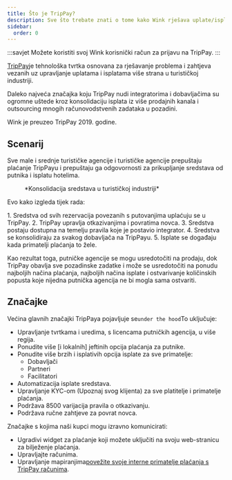 ```yaml
---
title: Što je TripPay?
description: Sve što trebate znati o tome kako Wink rješava uplate/isplate.
sidebar:
  order: 0
---
```


:::savjet
Možete koristiti svoj Wink korisnički račun za prijavu na TripPay.
:::

[TripPay](https://pay.wink.travel)je tehnološka tvrtka osnovana za rješavanje problema i zahtjeva vezanih uz upravljanje uplatama i isplatama više strana u turističkoj industriji.

Daleko najveća značajka koju TripPay nudi integratorima i dobavljačima su ogromne uštede kroz konsolidaciju isplata iz više prodajnih kanala i outsourcing mnogih računovodstvenih zadataka u pozadini.

Wink je preuzeo TripPay 2019. godine.

## Scenarij

Sve male i srednje turističke agencije i turističke agencije prepuštaju plaćanje TripPayu i prepuštaju ga odgovornosti za prikupljanje sredstava od putnika i isplatu hotelima.

<figure>
  <CloudinaryImage width="700" height="525" resize="scale" quality="best" alt="Konsolidacija sredstava TripPay-a" src="academy/funds-consolidation" errorImage="noimage_opaque_nyrtl0.png" />

  <figcaption>*Konsolidacija sredstava u turističkoj industriji*</figcaption>
</figure>


Evo kako izgleda tijek rada:

<Steps>
  1. Sredstva od svih rezervacija povezanih s putovanjima uplaćuju se u TripPay.
  2. TripPay upravlja otkazivanjima i povratima novca.
  3. Sredstva postaju dostupna na temelju pravila koje je postavio integrator.
  4. Sredstva se konsolidiraju za svakog dobavljača na TripPayu.
  5. Isplate se događaju kada primatelji plaćanja to žele.
</Steps>


Kao rezultat toga, putničke agencije se mogu usredotočiti na prodaju, dok TripPay obavlja sve pozadinske zadatke i može se usredotočiti na ponudu najboljih načina plaćanja, najboljih načina isplate i ostvarivanje količinskih popusta koje nijedna putnička agencija ne bi mogla sama ostvariti.

## Značajke

Većina glavnih značajki TripPaya pojavljuje se`under the hood`To uključuje:

* Upravljanje tvrtkama i uredima, s licencama putničkih agencija, u više regija.
* Ponudite više \[i lokalnih] jeftinih opcija plaćanja za putnike.
* Ponudite više brzih i isplativih opcija isplate za sve primatelje:
  * Dobavljači
  * Partneri
  * Facilitatori
* Automatizacija isplate sredstava.
* Upravljanje KYC-om (Upoznaj svog klijenta) za sve platitelje i primatelje plaćanja.
* Podržava 8500 varijacija pravila o otkazivanju.
* Podržava ručne zahtjeve za povrat novca.

Značajke s kojima naši kupci mogu izravno komunicirati:

* Ugradivi widget za plaćanje koji možete uključiti na svoju web-stranicu za bilježenje plaćanja.
* Upravljajte računima.
* Upravljanje mapiranjima[povežite svoje interne primatelje plaćanja s TripPay računima](/payment/mapping).

